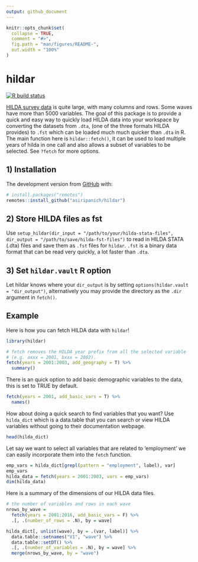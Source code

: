 ```yaml
---
output: github_document
---
```


<!-- README.md is generated from README.Rmd. Please edit that file -->

```r
knitr::opts_chunk$set(
  collapse = TRUE,
  comment = "#>",
  fig.path = "man/figures/README-",
  out.width = "100%"
)
```
# hildar

<!-- badges: start -->
[![R build status](https://github.com/asiripanich/hildar/workflows/R-CMD-check/badge.svg)](https://github.com/asiripanich/hildar/actions)
<!-- badges: end -->

[HILDA survey data](https://melbourneinstitute.unimelb.edu.au/hilda) is quite large, with many columns and rows. Some waves have more than 5000 variables. The goal of this package is to provide a quick and easy way to quickly load HILDA data into your workspace by converting the datasets from `.dta`, (one of the three formats HILDA provides) to `.fst` which can be loaded much much quicker than `.dta` in R. The main function here is `hildar::fetch()`, it can be used to load multiple years of hilda in one call and also allows a subset of variables to be selected. See `?fetch` for more options.

## 1) Installation

The development version from [GitHub](https://github.com/) with:

``` r
# install.packages("remotes")
remotes::install_github("asiripanich/hildar")
```

## 2) Store HILDA files as fst

Use `setup_hildar(dir_input = "/path/to/your/hilda-stata-files", dir_output = "/path/to/save/hilda-fst-files")` to read in HILDA STATA (.dta) files and save them as `.fst` files for `hildar`. `.fst` is a binary data format that can be read very quickly, a lot faster than `.dta`.

## 3) Set `hildar.vault` R option

Let hildar knows where your `dir_output` is by setting `options(hildar.vault = "dir_output")`, alternatively you may provide the directory as the `.dir` argument in `fetch()`.

## Example

Here is how you can fetch HILDA data with `hildar`!

```r
library(hildar)

# fetch removes the HILDA year prefix from all the selected variable
# (e.g. axxx = 2001, bxxx = 2002).
fetch(years = 2001:2003, add_geography = T) %>%
  summary()
```

There is an quick option to add basic demographic variables to the data, this is set to TRUE by default.

```r
fetch(years = 2001, add_basic_vars = T) %>% 
  names()
```

How about doing a quick search to find variables that you want? Use `hilda_dict` which is a data.table that you can search or view HILDA variables without going to their documentation webpage. 

```r
head(hilda_dict)
```

Let say we want to select all variables that are related to 'employment' we can easily incorporate them into the `fetch` function.

```r
emp_vars = hilda_dict[grepl(pattern = "employment", label), var]
emp_vars
hilda_data = fetch(years = 2001:2003, vars = emp_vars)
dim(hilda_data)
```

Here is a summary of the dimensions of our HILDA data files.

```r
# the number of variables and rows in each wave
nrows_by_wave = 
  fetch(years = 2001:2016, add_basic_vars = F) %>%
  .[, .(number_of_rows = .N), by = wave]

hilda_dict[, unlist(wave), by = .(var, label)] %>% 
  data.table::setnames("V1", "wave") %>%
  data.table::setDT() %>%
  .[, .(number_of_variables = .N), by = wave] %>%
  merge(nrows_by_wave, by = "wave")
```
